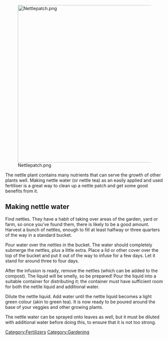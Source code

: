 [[File:Nettlepatch.png|center|500px]]

The nettle plant contains many nutrients that can serve the growth of other plants well. Making nettle water (or nettle tea) as an easily applied and used fertiliser is a great way to clean up a nettle patch and get some good benefits from it.

== Making nettle water ==

Find nettles. They have a habit of taking over areas of the garden, yard or farm, so once you've found them, there is likely to be a good amount. Harvest a bunch of nettles, enough to fill at least halfway or three quarters of the way in a standard bucket.

Pour water over the nettles in the bucket. The water should completely submerge the nettles, plus a little extra. Place a lid or other cover over the top of the bucket and put it out of the way to infuse for a few days. Let it stand for around three to four days.

After the infusion is ready, remove the nettles (which can be added to the compost). The liquid will be smelly, so be prepared! Pour the liquid into a suitable container for distributing it; the container must have sufficient room for both the nettle liquid and additional water.

Dilute the nettle liquid. Add water until the nettle liquid becomes a light green colour (akin to green tea). It is now ready to be poured around the base of your veggies and other growing plants.

The nettle water can be sprayed onto leaves as well, but it must be diluted with additional water before doing this, to ensure that it is not too strong.


[[Category:Fertilizers]]
[[Category:Gardening]]